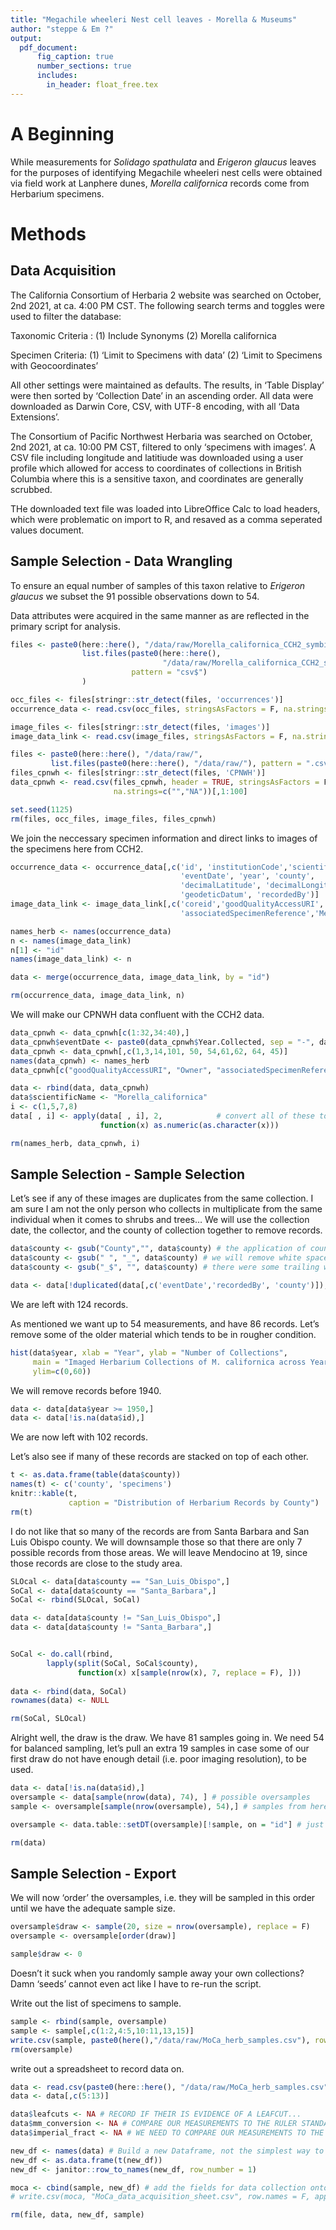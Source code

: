 ```yaml
---
title: "Megachile wheeleri Nest cell leaves - Morella & Museums"
author: "steppe & Em ?"
output:
  pdf_document:
      fig_caption: true
      number_sections: true
      includes:
        in_header: float_free.tex
---
```


\tableofcontents 
\listoffigures
\listoftables

# A Beginning

While measurements for *Solidago spathulata* and *Erigeron glaucus* leaves for the purposes of identifying Megachile wheeleri nest cells were obtained via field work at Lanphere dunes, *Morella californica* records come from Herbarium specimens.

# Methods 

## Data Acquisition

The California Consortium of Herbaria 2 website was searched on October, 2nd 2021, at ca. 4:00 PM CST. The following search terms and toggles were used to filter the database:

Taxonomic Criteria :
(1) Include Synonyms
(2) Morella californica

Specimen Criteria: 
(1) 'Limit to Specimens with data'
(2) 'Limit to Specimens with Geocoordinates'
  
All other settings were maintained as defaults. The results, in 'Table Display' were then sorted by 'Collection Date' in an ascending order. All data were downloaded as Darwin Core, CSV, with UTF-8 encoding, with all 'Data Extensions'. 

The Consortium of Pacific Northwest Herbaria was searched on October, 2nd 2021, at ca. 10:00 PM CST, filtered to only 'specimens with images'. A CSV file including longitude and latitiude was downloaded using a user profile which allowed for access to coordinates of collections in British Columbia where this is a sensitive taxon, and coordinates are generally scrubbed. 

THe downloaded text file was loaded into LibreOffice Calc to load headers, which were problematic on import to R, and resaved as a comma seperated values document.

## Sample Selection - Data Wrangling

To ensure an equal number of samples of this taxon relative to *Erigeron glaucus* we subset the 91 possible observations down to 54. 

Data attributes were acquired in the same manner as are reflected in the primary script for analysis. 

```r
files <- paste0(here::here(), "/data/raw/Morella_californica_CCH2_symbiota/",
                list.files(paste0(here::here(), 
                                  "/data/raw/Morella_californica_CCH2_symbiota/"), 
                           pattern = "csv$")
                )

occ_files <- files[stringr::str_detect(files, 'occurrences')]
occurrence_data <- read.csv(occ_files, stringsAsFactors = F, na.strings=c("","NA"))

image_files <- files[stringr::str_detect(files, 'images')]
image_data_link <- read.csv(image_files, stringsAsFactors = F, na.strings=c("","NA"))

files <- paste0(here::here(), "/data/raw/",
         list.files(paste0(here::here(), "/data/raw/"), pattern = ".csv"))
files_cpnwh <- files[stringr::str_detect(files, 'CPNWH')]
data_cpnwh <- read.csv(files_cpnwh, header = TRUE, stringsAsFactors = F, 
                       na.strings=c("","NA"))[,1:100]

set.seed(1125)
rm(files, occ_files, image_files, files_cpnwh)
```

We join the neccessary specimen information and direct links to images of the specimens here from CCH2.
```r
occurrence_data <- occurrence_data[,c('id', 'institutionCode','scientificName',
                                      'eventDate', 'year', 'county',
                                      'decimalLatitude', 'decimalLongitude',
                                      'geodeticDatum', 'recordedBy')]
image_data_link <- image_data_link[,c('coreid','goodQualityAccessURI','Owner',
                                      'associatedSpecimenReference','MetadataDate')]

names_herb <- names(occurrence_data)
n <- names(image_data_link)
n[1] <- "id"
names(image_data_link) <- n

data <- merge(occurrence_data, image_data_link, by = "id")

rm(occurrence_data, image_data_link, n)
```

We will make our CPNWH data confluent with the CCH2 data.
```r
data_cpnwh <- data_cpnwh[c(1:32,34:40),]
data_cpnwh$eventDate <- paste0(data_cpnwh$Year.Collected, sep = "-", data_cpnwh$Month.Collected, sep = "-", data_cpnwh$Day.Collected)
data_cpnwh <- data_cpnwh[,c(1,3,14,101, 50, 54,61,62, 64, 45)]
names(data_cpnwh) <- names_herb
data_cpnwh[c("goodQualityAccessURI", "Owner", "associatedSpecimenReference", "MetadataDate")] <- NA

data <- rbind(data, data_cpnwh)
data$scientificName <- "Morella_californica"
i <- c(1,5,7,8)
data[ , i] <- apply(data[ , i], 2,            # convert all of these to numeric
                    function(x) as.numeric(as.character(x)))

rm(names_herb, data_cpnwh, i)
```

## Sample Selection - Sample Selection

Let's see if any of these images are duplicates from the same collection. I am sure I am not the only person who collects in multiplicate from the same individual when it comes to shrubs and trees... We will use the collection date, the collector, and the county of collection together to remove records. 
```r
data$county <- gsub("County","", data$county) # the application of county is inconsistent across the records
data$county <- gsub(" ", "_", data$county) # we will remove white spaces and replace with underscores so comparisions work better
data$county <- gsub("_$", "", data$county) # there were some trailing white spaces which are now uncerscores, let's remove them. 

data <- data[!duplicated(data[,c('eventDate','recordedBy', 'county')]),]
```
We are left with 124 records.

As mentioned we want up to 54 measurements, and have 86 records. Let's remove some of the older material which tends to be in rougher condition. 
```r
hist(data$year, xlab = "Year", ylab = "Number of Collections", 
     main = "Imaged Herbarium Collections of M. californica across Years", 
     ylim=c(0,60))
```

We will remove records before 1940.
```r
data <- data[data$year >= 1950,]
data <- data[!is.na(data$id),]
```
We are now left with 102 records. 

\newpage

Let's also see if many of these records are stacked on top of each other. 
```r
t <- as.data.frame(table(data$county))
names(t) <- c('county', 'specimens')
knitr::kable(t,
             caption = "Distribution of Herbarium Records by County")
rm(t)
```

I do not like that so many of the records are from Santa Barbara and San Luis Obispo county. We will downsample those so that there are only 7 possible records from those areas. We will leave Mendocino at 19, since those records are close to the study area. 

```r
SLOcal <- data[data$county == "San_Luis_Obispo",]
SoCal <- data[data$county == "Santa_Barbara",]
SoCal <- rbind(SLOcal, SoCal)

data <- data[data$county != "San_Luis_Obispo",]
data <- data[data$county != "Santa_Barbara",]


SoCal <- do.call(rbind, 
        lapply(split(SoCal, SoCal$county), 
               function(x) x[sample(nrow(x), 7, replace = F), ]))
        
data <- rbind(data, SoCal)
rownames(data) <- NULL

rm(SoCal, SLOcal)
```

Alright well, the draw is the draw. We have 81 samples going in. We need 54 for balanced sampling, let's pull an extra 19 samples in case some of our first draw do not have enough detail (i.e. poor imaging resolution), to be used. 
```r
data <- data[!is.na(data$id),]
oversample <- data[sample(nrow(data), 74), ] # possible oversamples
sample <- oversample[sample(nrow(oversample), 54),] # samples from here to get the selected mamterial. 

oversample <- data.table::setDT(oversample)[!sample, on = "id"] # just figured out I do have data.table on this computer... fml

rm(data)
```

## Sample Selection - Export

We will now 'order' the oversamples, i.e. they will be sampled in this order until we have the adequate sample size. 
```r
oversample$draw <- sample(20, size = nrow(oversample), replace = F)
oversample <- oversample[order(draw)]

sample$draw <- 0
```

Doesn't it suck when you randomly sample away your own collections? Damn 'seeds' cannot even act like I have to re-run the script. 

Write out the list of specimens to sample.
```r
sample <- rbind(sample, oversample)
sample <- sample[,c(1:2,4:5,10:11,13,15)]
write.csv(sample, paste0(here(),"/data/raw/MoCa_herb_samples.csv"), row.names = F)
rm(oversample)
```

write out a spreadsheet to record data on. 
```r
data <- read.csv(paste0(here::here(), "/data/raw/MoCa_herb_samples.csv"))
data <- data[,c(5:13)]

data$leafcuts <- NA # RECORD IF THEIR IS EVIDENCE OF A LEAFCUT...
data$mm_conversion <- NA # COMPARE OUR MEASUREMENTS TO THE RULER STANDARD
data$imperial_fract <- NA # WE NEED TO COMPARE OUR MEASUREMENTS TO THE RULER STANDARD

new_df <- names(data) # Build a new Dataframe, not the simplest way to go forward but clearer with variable names. 
new_df <- as.data.frame(t(new_df))
new_df <- janitor::row_to_names(new_df, row_number = 1)

moca <- cbind(sample, new_df) # add the fields for data collection onto the specimens to measure. 
# write.csv(moca, "MoCa_data_acquisition_sheet.csv", row.names = F, append = F) # write it out. 

rm(file, data, new_df, sample)
```

